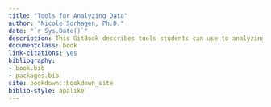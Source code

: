 ```yaml
--- 
title: "Tools for Analyzing Data"
author: "Nicole Sorhagen, Ph.D."
date: "`r Sys.Date()`"
description: This GitBook describes tools students can use to analyzing data.
documentclass: book
link-citations: yes
bibliography:
- book.bib
- packages.bib
site: bookdown::bookdown_site
biblio-style: apalike
---
```



